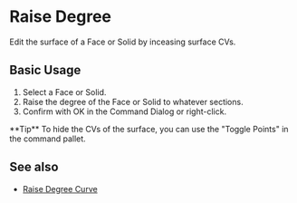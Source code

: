 
# Raise Degree

<Reference shortcut="Shift + S" command="Raise Degree" button="" />

Edit the surface of a Face or Solid by inceasing surface CVs.

## Basic Usage

1. Select a Face or Solid.
2. Raise the degree of the Face or Solid to whatever sections.
3. Confirm with OK in the Command Dialog or right-click.

<VideoPlayer fileName="raise-degree-solid"/>

<Callout type="info" emoji="💡">
    **Tip**
    To hide the CVs of the surface, you can use the "Toggle Points" in the command pallet.
<VideoPlayer fileName="raise-degree-solid-hidepoints"/>
</Callout>

## See also
- [Raise Degree Curve](raise-degree-curve)